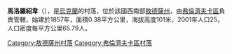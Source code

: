 {{coord|47|14|4|N|29|55|30|E|scale:30000|display=title}}

'''馬洛羅紹韋'''（{{lang-uk|Малорошове}}），是[[烏克蘭|烏克蘭]]的村落，位於該國西南部[[敖德薩州|敖德薩州]]，由[[弗倫濟夫卡區|弗倫濟夫卡區]]負責管轄，始建於1857年，面積0.38平方公里，海拔高度101米，2001年人口25，人口密度每平方公里65.79人。

{{DEFAULTSORT:Малорошове}}
[[Category:敖德薩州村落|Category:敖德薩州村落]]
[[Category:弗倫濟夫卡區村落|Category:弗倫濟夫卡區村落]]


{{Odessa-geo-stub}}